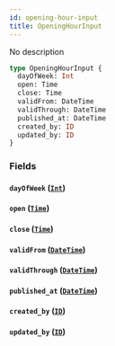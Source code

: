 ```yaml
---
id: opening-hour-input
title: OpeningHourInput
---
```


No description

```graphql
type OpeningHourInput {
  dayOfWeek: Int
  open: Time
  close: Time
  validFrom: DateTime
  validThrough: DateTime
  published_at: DateTime
  created_by: ID
  updated_by: ID
}
```

### Fields

#### `dayOfWeek` ([`Int`](/v1/scalars/int))

#### `open` ([`Time`](/v1/scalars/time))

#### `close` ([`Time`](/v1/scalars/time))

#### `validFrom` ([`DateTime`](/v1/scalars/date-time))

#### `validThrough` ([`DateTime`](/v1/scalars/date-time))

#### `published_at` ([`DateTime`](/v1/scalars/date-time))

#### `created_by` ([`ID`](/v1/scalars/id))

#### `updated_by` ([`ID`](/v1/scalars/id))
